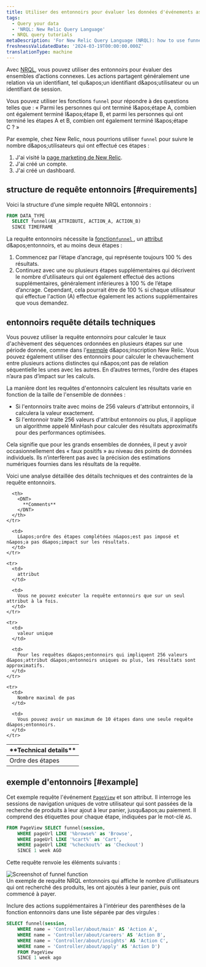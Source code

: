 ```yaml
---
title: Utiliser des entonnoirs pour évaluer les données d'événements associées
tags:
  - Query your data
  - 'NRQL: New Relic Query Language'
  - NRQL query tutorials
metaDescription: 'For New Relic Query Language (NRQL): how to use funnels to understand how many users complete a set of steps in a procedure.'
freshnessValidatedDate: '2024-03-19T00:00:00.000Z'
translationType: machine
---
```


Avec [NRQL](/docs/query-data/nrql-new-relic-query-language/getting-started/introduction-nrql), vous pouvez utiliser des entonnoirs pour évaluer des ensembles d’actions connexes. Les actions partagent généralement une relation via un identifiant, tel qu&amp;apos;un identifiant d&amp;apos;utilisateur ou un identifiant de session.

Vous pouvez utiliser les fonctions `funnel` pour répondre à des questions telles que : « Parmi les personnes qui ont terminé l&amp;apos;étape A, combien ont également terminé l&amp;apos;étape B, et parmi les personnes qui ont terminé les étapes A et B, combien ont également terminé l&amp;apos;étape C ? »

Par exemple, chez New Relic, nous pourrions utiliser `funnel` pour suivre le nombre d&amp;apos;utilisateurs qui ont effectué ces étapes :

1. J&apos;ai visité la [page marketing de New Relic](https://newrelic.com/platform).
2. J&apos;ai créé un compte.
3. J&apos;ai créé un dashboard.

## structure de requête entonnoirs [#requirements]

Voici la structure d’une simple requête NRQL entonnoirs :

```sql
FROM DATA_TYPE 
  SELECT funnel(AN_ATTRIBUTE, ACTION_A, ACTION_B) 
  SINCE TIMEFRAME
```

La requête entonnoirs nécessite la [fonction`funnel` ](/docs/query-data/nrql-new-relic-query-language/getting-started/nrql-syntax-components-functions#func-funnel), un [attribut](/docs/using-new-relic/welcome-new-relic/get-started/glossary#attribute) d&amp;apos;entonnoirs, et au moins deux étapes :

1. Commencez par l’étape d’ancrage, qui représente toujours 100 % des résultats.
2. Continuez avec une ou plusieurs étapes supplémentaires qui décrivent le nombre d’utilisateurs qui ont également effectué des actions supplémentaires, généralement inférieures à 100 % de l’étape d’ancrage. Cependant, cela pourrait être de 100 % si chaque utilisateur qui effectue l&apos;action (A) effectue également les actions supplémentaires que vous demandez.

## entonnoirs requête détails techniques

Vous pouvez utiliser la requête entonnoirs pour calculer le taux d&apos;achèvement des séquences ordonnées en plusieurs étapes sur une période donnée, comme dans l&apos;[exemple](#why-matters) d&amp;apos;inscription New Relic. Vous pouvez également utiliser des entonnoirs pour calculer le chevauchement entre plusieurs actions distinctes qui n&amp;apos;ont pas de relation séquentielle les unes avec les autres. En d’autres termes, l’ordre des étapes n’aura pas d’impact sur les calculs.

La manière dont les requêtes d&apos;entonnoirs calculent les résultats varie en fonction de la taille de l&apos;ensemble de données :

* Si l&apos;entonnoirs traite avec moins de 256 valeurs d&apos;attribut entonnoirs, il calculera la valeur exactement.
* Si l&apos;entonnoir traite 256 valeurs d&apos;attribut entonnoirs ou plus, il applique un algorithme appelé MinHash pour calculer des résultats approximatifs pour des performances optimisées.

Cela signifie que pour les grands ensembles de données, il peut y avoir occasionnellement des « faux positifs » au niveau des points de données individuels. Ils n’interfèrent pas avec la précision des estimations numériques fournies dans les résultats de la requête.

Voici une analyse détaillée des détails techniques et des contraintes de la requête entonnoirs.

<table>
  <thead>
    <tr>
      <th style={{ width: "200px" }}>
        <DNT>
          **Technical details**
        </DNT>
      </th>

      <th>
        <DNT>
          **Comments**
        </DNT>
      </th>
    </tr>
  </thead>

  <tbody>
    <tr>
      <td>
        Ordre des étapes
      </td>

      <td>
        L&apos;ordre des étapes complétées n&apos;est pas imposé et n&apos;a pas d&apos;impact sur les résultats.
      </td>
    </tr>

    <tr>
      <td>
        attribut
      </td>

      <td>
        Vous ne pouvez exécuter la requête entonnoirs que sur un seul attribut à la fois.
      </td>
    </tr>

    <tr>
      <td>
        valeur unique
      </td>

      <td>
        Pour les requêtes d&apos;entonnoirs qui impliquent 256 valeurs d&apos;attribut d&apos;entonnoirs uniques ou plus, les résultats sont approximatifs.
      </td>
    </tr>

    <tr>
      <td>
        Nombre maximal de pas
      </td>

      <td>
        Vous pouvez avoir un maximum de 10 étapes dans une seule requête d&apos;entonnoirs.
      </td>
    </tr>
  </tbody>
</table>

## exemple d&apos;entonnoirs [#example]

Cet exemple requête l&apos;événement <InlinePopover type="browser" />[`PageView`](/attribute-dictionary/?event=PageView) et son attribut. Il interroge les sessions de navigation uniques de votre utilisateur qui sont passées de la recherche de produits à leur ajout à leur panier, jusqu&amp;apos;au paiement. Il comprend des étiquettes pour chaque étape, indiquées par le mot-clé `AS`.

```sql
FROM PageView SELECT funnel(session, 
    WHERE pageUrl LIKE '%browse%' as 'Browse', 
    WHERE pageUrl LIKE '%cart%' as 'Cart', 
    WHERE pageUrl LIKE '%checkout%' as 'Checkout') 
    SINCE 1 week AGO
```

Cette requête renvoie les éléments suivants :

<img title="crop-insights-funnels.png" alt="Screenshot of funnel function" src="/images/queries-nrql_screenshot-crop_funnel-NRQL.webp" />

<figcaption>
  Un exemple de requête NRQL entonnoirs qui affiche le nombre d&apos;utilisateurs qui ont recherché des produits, les ont ajoutés à leur panier, puis ont commencé à payer.
</figcaption>

Inclure des actions supplémentaires à l&apos;intérieur des parenthèses de la fonction entonnoirs dans une liste séparée par des virgules :

```sql
SELECT funnel(session, 
    WHERE name = 'Controller/about/main' AS 'Action A', 
    WHERE name = 'Controller/about/careers' AS 'Action B', 
    WHERE name = 'Controller/about/insights' AS 'Action C', 
    WHERE name = 'Controller/about/apply' AS 'Action D') 
    FROM PageView 
    SINCE 1 week ago
```